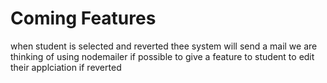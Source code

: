 # Coming Features

when student is selected and reverted thee system will send a mail we are thinking of using nodemailer 
if possible to give a feature to student to edit their applciation if reverted 

